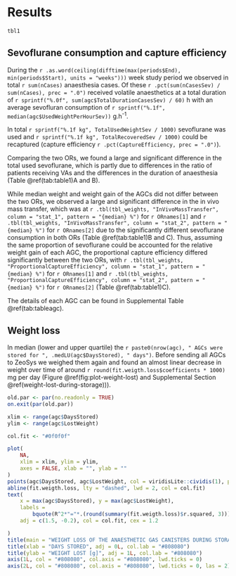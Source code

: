 # Results


```r
tbl1
```


## Sevoflurane consumption and capture efficiency

During the `r .as.word(ceiling(difftime(max(periods$End), min(periods$Start), units = "weeks")))` week study period we observed in total `r sum(nCases)` anaesthesia cases.
Of these `r .pct(sum(nCasesSev) / sum(nCases), prec = ".0")` received volatile
anaesthetics at a total duration of `r sprintf("%.0f", sum(agc$TotalDurationCasesSev) / 60)` h
with an average sevofluran consumption of `r sprintf("%.1f", median(agc$UsedWeightPerHourSev))` g.h^-1^.

In total `r sprintf("%.1f kg", TotalUsedWeightSev / 1000)` sevoflurane was used
and `r sprintf("%.1f kg", TotalRecoveredSev / 1000)` could be recaptured
(capture efficiency `r .pct(CaptureEfficiency, prec = ".0")`).

Comparing the two ORs, we found a large and significant difference in the total
used sevoflurane, which is partly due to differences in the ratio of patients receiving
VAs and the differences in the duration of anaesthesia (Table \@ref(tab:table1)A and B).

While median weight and weight gain of the AGCs did not differ between the two
ORs, we observed a large and significant difference in the
in vivo mass transfer, which was at
`r .tbl(tbl_weights, "InVivoMassTransfer", column = "stat_1", pattern = "{median} %")` for `r ORnames[1]`
and
`r .tbl(tbl_weights, "InVivoMassTransfer", column = "stat_2", pattern = "{median} %")`  for `r ORnames[2]`
due to the significantly different sevoflurane consumption in both ORs (Table \@ref(tab:table1)B and C).
Thus, assuming the same proportion of sevoflurane could be accounted for the relative
weight gain of each AGC, the proportional capture efficiency differed
significantly between the two ORs, with
`r .tbl(tbl_weights, "ProportionalCaptureEfficiency", column = "stat_1", pattern = "{median} %")` for `r ORnames[1]`
and
`r .tbl(tbl_weights, "ProportionalCaptureEfficiency", column = "stat_2", pattern = "{median} %")`  for `r ORnames[2]` (Table \@ref(tab:table1)C).

The details of each AGC can be found in Supplemental Table \@ref(tab:tableagc).

## Weight loss

In median (lower and upper quartile) the `r paste0(nrow(agc), " AGCs were stored for ", .medLU(agc$DaysStored), " days")`.
Before sending all AGCs to ZeoSys we weighed them again and found an almost
linear decrease in weight over time of around `r round(fit.weigth.loss$coefficients * 1000)` mg per day
(Figure \@ref(fig:plot-weight-lost) and Supplemental Section \@ref(weight-lost-during-storage))).

```r
old.par <- par(no.readonly = TRUE)
on.exit(par(old.par))

xlim <- range(agc$DaysStored)
ylim <- range(agc$LostWeight)

col.fit <- "#0f0f0f"

plot(
    NA,
    xlim = xlim, ylim = ylim,
    axes = FALSE, xlab = "", ylab = ""
)
points(agc$DaysStored, agc$LostWeight, col = viridisLite::cividis(1), pch = 20)
abline(fit.weigth.loss, lty = "dashed", lwd = 2, col = col.fit)
text(
    x = max(agc$DaysStored), y = max(agc$LostWeight),
    labels =
        bquote(R^2*"="*.(round(summary(fit.weigth.loss)$r.squared, 3))),
    adj = c(1.5, -0.2), col = col.fit, cex = 1.2

)
title(main = "WEIGHT LOSS OF THE ANAESTHETIC GAS CANISTERS DURING STORAGE", col.main = "#808080", adj = 0L)
title(xlab = "DAYS STORED", adj = 0L, col.lab = "#808080")
title(ylab = "WEIGHT LOST [g]", adj = 1L, col.lab = "#808080")
axis(1L, col = "#808080", col.axis = "#808080", lwd.ticks = 0)
axis(2L, col = "#808080", col.axis = "#808080", lwd.ticks = 0, las = 2)
```
